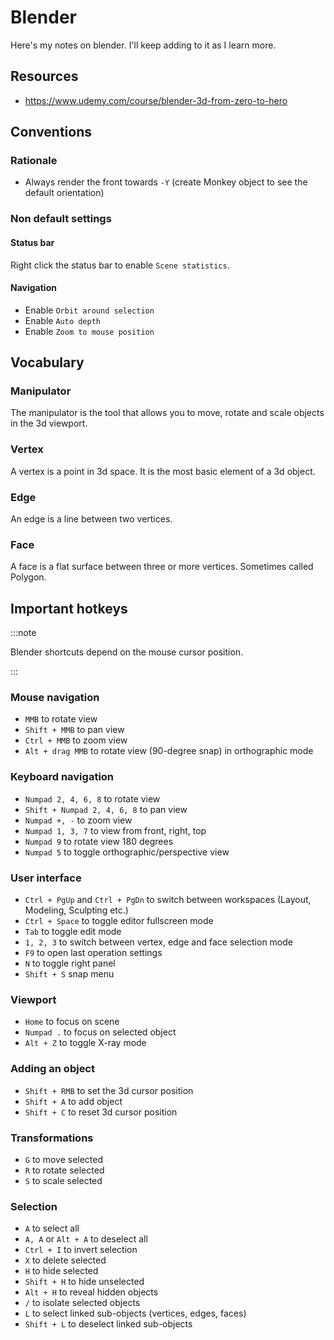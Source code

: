 # Blender

Here's my notes on blender. I'll keep adding to it as I learn more.

## Resources

- https://www.udemy.com/course/blender-3d-from-zero-to-hero

## Conventions

### Rationale

- Always render the front towards `-Y` (create Monkey object to see the default orientation)

### Non default settings

#### Status bar

Right click the status bar to enable `Scene statistics`.

#### Navigation

- Enable `Orbit around selection`
- Enable `Auto depth`
- Enable `Zoom to mouse position`

## Vocabulary

### Manipulator

The manipulator is the tool that allows you to move, rotate and scale objects in the 3d viewport.

### Vertex

A vertex is a point in 3d space. It is the most basic element of a 3d object.

### Edge

An edge is a line between two vertices.

### Face

A face is a flat surface between three or more vertices. Sometimes called Polygon.

## Important hotkeys

:::note

Blender shortcuts depend on the mouse cursor position.

:::

### Mouse navigation

- `MMB` to rotate view
- `Shift + MMB` to pan view
- `Ctrl + MMB` to zoom view
- `Alt + drag MMB` to rotate view (90-degree snap) in orthographic mode

### Keyboard navigation

- `Numpad 2, 4, 6, 8` to rotate view
- `Shift + Numpad 2, 4, 6, 8` to pan view
- `Numpad +, -` to zoom view
- `Numpad 1, 3, 7` to view from front, right, top
- `Numpad 9` to rotate view 180 degrees
- `Numpad 5` to toggle orthographic/perspective view

### User interface

- `Ctrl + PgUp` and `Ctrl + PgDn` to switch between workspaces (Layout, Modeling, Sculpting etc.)
- `Ctrl + Space` to toggle editor fullscreen mode
- `Tab` to toggle edit mode
- `1, 2, 3` to switch between vertex, edge and face selection mode
- `F9` to open last operation settings
- `N` to toggle right panel
- `Shift + S` snap menu

### Viewport

- `Home` to focus on scene
- `Numpad .` to focus on selected object
- `Alt + Z` to toggle X-ray mode

### Adding an object

- `Shift + RMB` to set the 3d cursor position
- `Shift + A` to add object
- `Shift + C` to reset 3d cursor position

### Transformations

- `G` to move selected
- `R` to rotate selected
- `S` to scale selected

### Selection

- `A` to select all
- `A, A` or `Alt + A` to deselect all
- `Ctrl + I` to invert selection
- `X` to delete selected
- `H` to hide selected
- `Shift + H` to hide unselected
- `Alt + H` to reveal hidden objects
- `/` to isolate selected objects
- `L` to select linked sub-objects (vertices, edges, faces)
- `Shift + L` to deselect linked sub-objects
